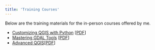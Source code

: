 ```yaml
---
title: 'Training Courses'
---
```


Below are the training materials for the in-person courses offered by me. 

* [Customizing QGIS with Python](pyqgis-in-a-day.html) [[PDF](pyqgis-in-a-day.pdf)]
* [Mastering GDAL Tools](gdal-tools.html) [[PDF](gdal-tools.pdf)]
* [Advanced QGIS](advanced-qgis.html)[[PDF](advanced-qgis.pdf)]